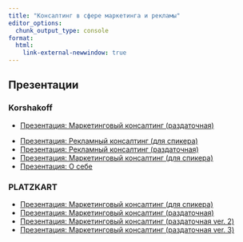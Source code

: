 ```yaml
---
title: "Консалтинг в сфере маркетинга и рекламы"
editor_options: 
  chunk_output_type: console
format:
  html:
    link-external-newwindow: true
---
```


## Презентации

### Korshakoff


* [Презентация: Маркетинговый консалтинг (раздаточная)](/pres/mark_consulting_mailing.qmd)

::: {.hidden}
* [Презентация: Рекламный консалтинг (для спикера)]()
* [Презентация: Рекламный консалтинг (раздаточная)]()
* [Презентация: Маркетинговый консалтинг (для спикера)](/pres/mark_consulting_speaker.qmd)
* [Презентация: О себе](/about/pres_about.qmd)
:::


### PLATZKART

* [Презентация: Маркетинговый консалтинг (для спикера)](/pres/mark_consulting_speaker_pl.qmd)
* [Презентация: Маркетинговый консалтинг (раздаточная)](/pres/mark_consulting_mailing_pl.qmd)
* [Презентация: Маркетинговый консалтинг (раздаточная ver. 2)](/pres/mark_consulting_mailing_pl_v2.qmd)
* [Презентация: Маркетинговый консалтинг (раздаточная ver. 3)](/pres/mark_consulting_mailing_pl_v3.qmd)